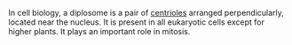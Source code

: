 In cell biology, a diplosome is a pair of [[centrioles]] arranged perpendicularly, located near the nucleus.  It is present in all eukaryotic cells except for higher plants.  It plays an important role in mitosis.